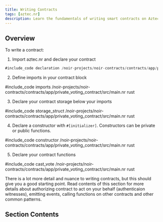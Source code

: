 ```yaml
---
title: Writing Contracts
tags: [aztec.nr]
description: Learn the fundamentals of writing smart contracts on Aztec using aztec.nr, including contract structure, storage, constructors, and function declarations.
---
```



## Overview

To write a contract:

1. Import aztec.nr and declare your contract

```rust
#include_code declaration /noir-projects/noir-contracts/contracts/app/private_voting_contract/src/main.nr raw
```

2. Define imports in your contract block

#include_code imports /noir-projects/noir-contracts/contracts/app/private_voting_contract/src/main.nr rust

3. Declare your contract storage below your imports

#include_code storage_struct /noir-projects/noir-contracts/contracts/app/private_voting_contract/src/main.nr rust

4. Declare a constructor with `#[initializer]`. Constructors can be private or public functions.

#include_code constructor /noir-projects/noir-contracts/contracts/app/private_voting_contract/src/main.nr rust

5. Declare your contract functions

#include_code cast_vote /noir-projects/noir-contracts/contracts/app/private_voting_contract/src/main.nr rust

There is a lot more detail and nuance to writing contracts, but this should give you a good starting point.
Read contents of this section for more details about authorizing contract to act on your behalf (authenticaion witnesses),
emitting events, calling functions on other contracts and other common patterns.

## Section Contents

<DocCardList />
